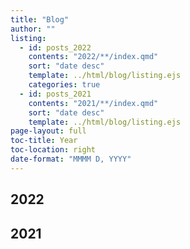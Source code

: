 ```yaml
---
title: "Blog"
author: ""
listing:
  - id: posts_2022
    contents: "2022/**/index.qmd"
    sort: "date desc"
    template: ../html/blog/listing.ejs
    categories: true
  - id: posts_2021
    contents: "2021/**/index.qmd"
    sort: "date desc"
    template: ../html/blog/listing.ejs
page-layout: full
toc-title: Year
toc-location: right
date-format: "MMMM D, YYYY"
---
```


## 2022

:::{#posts_2022}
:::

## 2021

:::{#posts_2021}
:::

